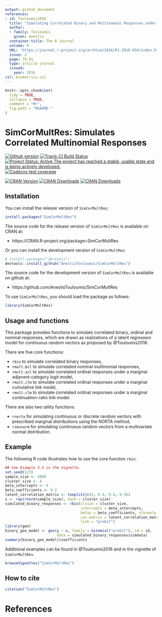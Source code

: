 ```yaml
---
output: github_document
references:
- id: Touloumis2016
  title: "Simulating Correlated Binary and Multinomial Responses under Marginal Model Specification: The SimCorMultRes Package"
  author:
  - family: Touloumis
    given: Anestis
  container-title: The R Journal
  volume: 8
  URL: 'https://journal.r-project.org/archive/2016/RJ-2016-034/index.html'
  issue: 2
  page: 79-91
  type: article-journal
  issued:
    year: 2016
csl: biometrics.csl    
---
```


<!-- README.md is generated from README.Rmd. Please edit that file -->

```r
knitr::opts_chunk$set(
  tidy = TRUE,
  collapse = TRUE,
  comment = "#>",
  fig.path = "README-"
)
```

# SimCorMultRes: Simulates Correlated Multinomial Responses

[![Github version](`r paste0("https://img.shields.io/badge/GitHub%20-", as.vector(read.dcf('DESCRIPTION')[, 'Version']),"-orange.svg")`)]("commits/master")
[![Travis-CI Build Status](https://travis-ci.org/AnestisTouloumis/SimCorMultRes.svg?branch=master)](https://travis-ci.org/AnestisTouloumis/SimCorMultRes)
[![Project Status: Active The project has reached a stable, usable state and is being actively developed.](http://www.repostatus.org/badges/latest/active.svg)](http://www.repostatus.org/#active) 
[![Codecov test coverage](https://codecov.io/gh/AnestisTouloumis/SimCorMultRes/branch/master/graph/badge.svg)](https://codecov.io/gh/AnestisTouloumis/SimCorMultRes?branch=master)

[![CRAN Version](https://www.r-pkg.org/badges/version/SimCorMultRes?color=blue)](https://cran.r-project.org/package=SimCorMultRes)
[![CRAN Downloads](https://cranlogs.r-pkg.org/badges/grand-total/SimCorMultRes?color=blue)](https://cranlogs.r-pkg.org/badges/grand-total/SimCorMultRes)
[![CRAN Downloads](https://cranlogs.r-pkg.org/badges/SimCorMultRes)](https://cran.r-project.org/package=SimCorMultRes)


## Installation

You can install the release version of `SimCorMultRes`:

```r
install.packages("SimCorMultRes")
```

The source code for the release version of `SimCorMultRes` is available on CRAN at:

- https://CRAN.R-project.org/package=SimCorMultRes

Or you can install the development version of `SimCorMultRes`:

```r
# install.packages("devtools")
devtools::install_github("AnestisTouloumis/SimCorMultRes")
```

The source code for the development version of `SimCorMultRes` is available on github at:

- https://github.com/AnestisTouloumis/SimCorMultRes

To use `SimCorMultRes`, you should load the package as follows:

```r
library(SimCorMultRes)
```

## Usage and functions

This package provides functions to simulate correlated binary, ordinal and nominal responses, which are drawn as realizations of a latent regression model for continuous random vectors as proposed by @Touloumis2016.


There are five core functions:

- `rbin` to simulate correlated binary responses,
- `rmult.bcl` to simulate correlated nominal multinomial responses,
- `rmult.acl` to simulate correlated ordinal responses under a marginal adjacent-category logit model,
- `rmult.clm` to simulate correlated ordinal responses under a marginal cumulative link model,
- `rmult.clm` to simulate correlated ordinal responses under a marginal continuation-ratio link model.


There are also two utility functions:

- `rnorta` for simulating continuous or discrete random vectors with prescribed marginal distributions using the NORTA method,
- `rsmvnorm` for simulating continuous random vectors from a multivariate normal distribution.


## Example

The following R code illustrates how to use the core function `rbin`:

```r
## See Example 3.5 in the Vignette.
set.seed(123)
sample_size <- 5000
cluster_size <- 4
beta_intercepts <- 0
beta_coefficients <- 0.2
latent_correlation_matrix <- toeplitz(c(1, 0.9, 0.9, 0.9))
x <- rep(rnorm(sample_size), each = cluster_size)
simulated_binary_responses <- rbin(clsize = cluster_size,
                                   intercepts = beta_intercepts,
                                   betas = beta_coefficients, xformula = ~x,
                                   cor.matrix = latent_correlation_matrix,
                                   link = "probit")
library(gee)
binary_gee_model <- gee(y ~ x, family = binomial("probit"), id = id,
                        data = simulated_binary_responses$simdata)
summary(binary_gee_model)$coefficients
```

Additional examples can be found in @Touloumis2016 and in the vignette of `SimCorMultRes`.

```r
browseVignettes("SimCorMultRes")
```

## How to cite

```r
citation("SimCorMultRes")
```

# References
